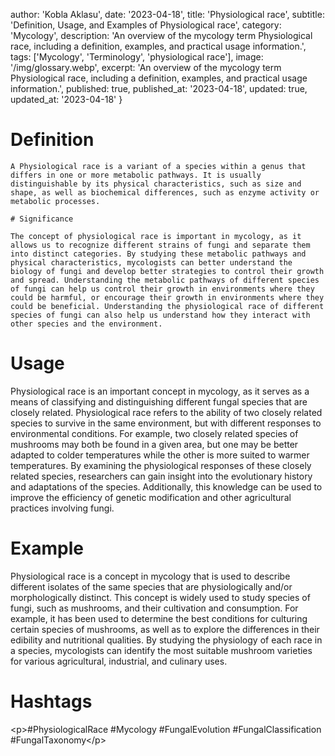 
  author: 'Kobla Aklasu',
  date: '2023-04-18',
  title: 'Physiological race',
  subtitle: 'Definition, Usage, and Examples of Physiological race',
  category: 'Mycology',
  description: 'An overview of the mycology term Physiological race, including a definition, examples, and practical usage information.',
  tags: ['Mycology', 'Terminology', 'physiological race'],
  image: '/img/glossary.webp',
  excerpt: 'An overview of the mycology term Physiological race, including a definition, examples, and practical usage information.',
  published: true,
  published_at: '2023-04-18',
  updated: true,
  updated_at: '2023-04-18'
}




# Definition
    
    A Physiological race is a variant of a species within a genus that differs in one or more metabolic pathways. It is usually distinguishable by its physical characteristics, such as size and shape, as well as biochemical differences, such as enzyme activity or metabolic processes.
    
    # Significance
    
    The concept of physiological race is important in mycology, as it allows us to recognize different strains of fungi and separate them into distinct categories. By studying these metabolic pathways and physical characteristics, mycologists can better understand the biology of fungi and develop better strategies to control their growth and spread. Understanding the metabolic pathways of different species of fungi can help us control their growth in environments where they could be harmful, or encourage their growth in environments where they could be beneficial. Understanding the physiological race of different species of fungi can also help us understand how they interact with other species and the environment.

# Usage

Physiological race is an important concept in mycology, as it serves as a means of classifying and distinguishing different fungal species that are closely related. Physiological race refers to the ability of two closely related species to survive in the same environment, but with different responses to environmental conditions. For example, two closely related species of mushrooms may both be found in a given area, but one may be better adapted to colder temperatures while the other is more suited to warmer temperatures. By examining the physiological responses of these closely related species, researchers can gain insight into the evolutionary history and adaptations of the species. Additionally, this knowledge can be used to improve the efficiency of genetic modification and other agricultural practices involving fungi.

# Example

Physiological race is a concept in mycology that is used to describe different isolates of the same species that are physiologically and/or morphologically distinct. This concept is widely used to study species of fungi, such as mushrooms, and their cultivation and consumption. For example, it has been used to determine the best conditions for culturing certain species of mushrooms, as well as to explore the differences in their edibility and nutritional qualities. By studying the physiology of each race in a species, mycologists can identify the most suitable mushroom varieties for various agricultural, industrial, and culinary uses.

# Hashtags

&lt;p&gt;#PhysiologicalRace #Mycology #FungalEvolution #FungalClassification #FungalTaxonomy&lt;/p&gt;

